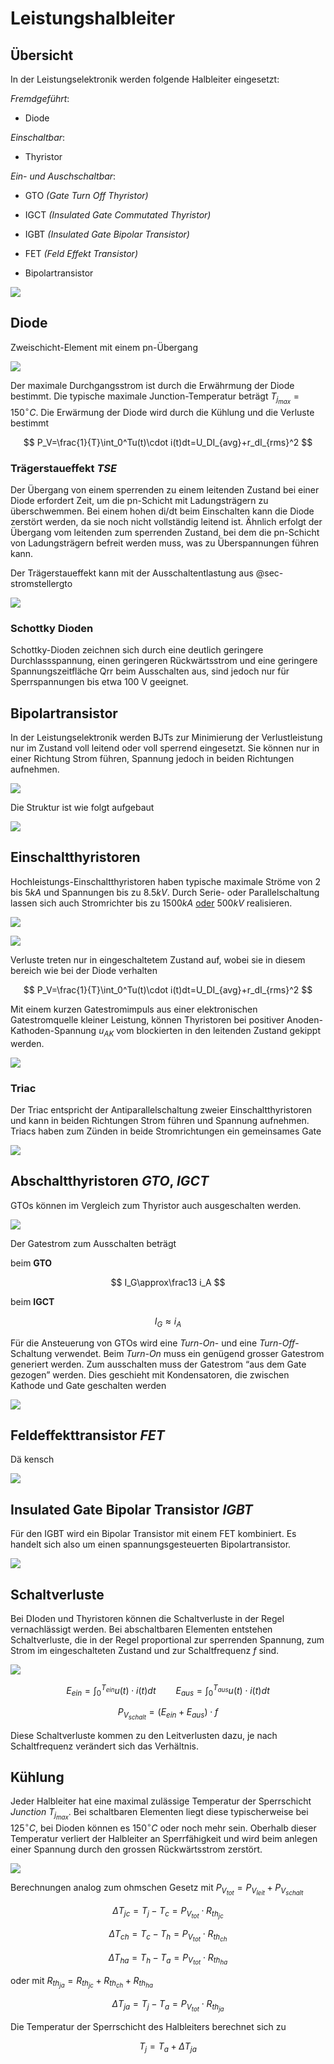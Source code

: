 # Leistungshalbleiter

## Übersicht

In der Leistungselektronik werden folgende Halbleiter eingesetzt:

*Fremdgeführt*:

-   Diode

*Einschaltbar*:

-   Thyristor

*Ein- und Auschschaltbar*:

-   GTO *(Gate Turn Off Thyristor)*

-   IGCT *(Insulated Gate Commutated Thyristor)*

-   IGBT *(Insulated Gate Bipolar Transistor)*

-   FET *(Feld Effekt Transistor)*

-   Bipolartransistor

![](images/paste-13.png)

## Diode

Zweischicht-Element mit einem pn-Übergang

![](images/paste-14.png)

Der maximale Durchgangsstrom ist durch die Erwährmung der Diode bestimmt. Die typische maximale Junction-Temperatur beträgt $T_{j_{max}}=150^\circ C$. Die Erwärmung der Diode wird durch die Kühlung und die Verluste bestimmt

$$
P_V=\frac{1}{T}\int_0^Tu(t)\cdot i(t)dt=U_DI_{avg}+r_dI_{rms}^2
$$

### Trägerstaueffekt *TSE*

Der Übergang von einem sperrenden zu einem leitenden Zustand bei einer Diode erfordert Zeit, um die pn-Schicht mit Ladungsträgern zu überschwemmen. Bei einem hohen di/dt beim Einschalten kann die Diode zerstört werden, da sie noch nicht vollständig leitend ist. Ähnlich erfolgt der Übergang vom leitenden zum sperrenden Zustand, bei dem die pn-Schicht von Ladungsträgern befreit werden muss, was zu Überspannungen führen kann.

Der Trägerstaueffekt kann mit der Ausschaltentlastung aus @sec-stromstellergto

![](images/paste-24.png)

### Schottky Dioden

Schottky-Dioden zeichnen sich durch eine deutlich geringere Durchlassspannung, einen geringeren Rückwärtsstrom und eine geringere Spannungszeitfläche Qrr beim Ausschalten aus, sind jedoch nur für Sperrspannungen bis etwa 100 V geeignet.

## Bipolartransistor

In der Leistungselektronik werden BJTs zur Minimierung der Verlustleistung nur im Zustand voll leitend oder voll sperrend eingesetzt. Sie können nur in einer Richtung Strom führen, Spannung jedoch in beiden Richtungen aufnehmen.

![](images/paste-25.png)

Die Struktur ist wie folgt aufgebaut

![](images/paste-26.png)

## Einschaltthyristoren

Hochleistungs-Einschaltthyristoren haben typische maximale Ströme von $2$ bis $5kA$ und Spannungen bis zu $8.5kV$. Durch Serie- oder Parallelschaltung lassen sich auch Stromrichter bis zu $1500kA$ [oder]{.underline} $500kV$ realisieren.

![](images/paste-27.png)

![](images/paste-28.png)

Verluste treten nur in eingeschaltetem Zustand auf, wobei sie in diesem bereich wie bei der Diode verhalten

$$
P_V=\frac{1}{T}\int_0^Tu(t)\cdot i(t)dt=U_DI_{avg}+r_dI_{rms}^2
$$

Mit einem kurzen Gatestromimpuls aus einer elektronischen Gatestromquelle kleiner Leistung, können Thyristoren bei positiver Anoden-Kathoden-Spannung $u_{AK}$ vom blockierten in den leitenden Zustand gekippt werden.

![](images/paste-29.png)

### Triac

Der Triac entspricht der Antiparallelschaltung zweier Einschaltthyristoren und kann in beiden Richtungen Strom führen und Spannung aufnehmen. Triacs haben zum Zünden in beide Stromrichtungen ein gemeinsames Gate

![](images/power19.gif)

## Abschaltthyristoren *GTO*, *IGCT*

GTOs können im Vergleich zum Thyristor auch ausgeschalten werden.

![](images/paste-30.png)

Der Gatestrom zum Ausschalten beträgt

beim **GTO**

$$
I_G\approx\frac13 i_A
$$

beim **IGCT**

$$
I_G\approx i_A
$$

Für die Ansteuerung von GTOs wird eine *Turn-On*- und eine *Turn-Off*-Schaltung verwendet. Beim *Turn-On* muss ein genügend grosser Gatestrom generiert werden. Zum ausschalten muss der Gatestrom "aus dem Gate gezogen" werden. Dies geschieht mit Kondensatoren, die zwischen Kathode und Gate geschalten werden

![](images/paste-31.png)

## Feldeffekttransistor *FET*

Dä kensch

![](images/paste-32.png)

## Insulated Gate Bipolar Transistor *IGBT*

Für den IGBT wird ein Bipolar Transistor mit einem FET kombiniert. Es handelt sich also um einen spannungsgesteuerten Bipolartransistor.

![](images/paste-34.png)

## Schaltverluste

Bei DIoden und Thyristoren können die Schaltverluste in der Regel vernachlässigt werden. Bei abschaltbaren Elementen entstehen Schaltverluste, die in der Regel proportional zur sperrenden Spannung, zum Strom im eingeschalteten Zustand und zur Schaltfrequenz $f$ sind.

![](images/paste-35.png)

$$
E_{ein}=\int_0^{T_{ein}}u(t)\cdot i(t) dt\qquad E_{aus}=\int_0^{T_{aus}}u(t)\cdot i(t) dt
$$

$$
P_{V_{schalt}}=(E_{ein}+E_{aus})\cdot f
$$

Diese Schaltverluste kommen zu den Leitverlusten dazu, je nach Schaltfrequenz verändert sich das Verhältnis.

## Kühlung

Jeder Halbleiter hat eine maximal zulässige Temperatur der Sperrschicht *Junction* $T_{j_{max}}$. Bei schaltbaren Elementen liegt diese typischerweise bei $125^\circ C$, bei Dioden können es $150^\circ C$ oder noch mehr sein. Oberhalb dieser Temperatur verliert der Halbleiter an Sperrfähigkeit und wird beim anlegen einer Spannung durch den grossen Rückwärtsstrom zerstört.

![](images/paste-36.png)

Berechnungen analog zum ohmschen Gesetz mit $P_{V_{tot}}=P_{V_{leit}}+P_{V_{schalt}}$

$$
\Delta T_{jc}=T_j-T_c=P_{V_{tot}}\cdot R_{th_{jc}}
$$

$$
\Delta T_{ch}=T_c-T_h=P_{V_{tot}}\cdot R_{th_{ch}}
$$

$$
\Delta T_{ha}=T_h-T_a=P_{V_{tot}}\cdot R_{th_{ha}}
$$

oder mit $R_{th_{ja}}=R_{th_{jc}}+R_{th_{ch}}+R_{th_{ha}}$

$$
\Delta T_{ja}=T_j-T_a=P_{V_{tot}}\cdot R_{th_{ja}}
$$

Die Temperatur der Sperrschicht des Halbleiters berechnet sich zu

$$
T_j = T_a + \Delta T_{ja}
$$